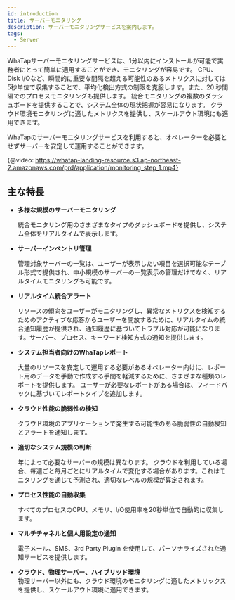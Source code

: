 ```yaml
---
id: introduction
title: サーバーモニタリング
description: サーバーモニタリングサービスを案内します。
tags:
  - Server
---
```


WhaTapサーバーモニタリングサービスは、1分以内にインストールが可能で実務者にとって簡単に適用することができ、モニタリングが容易です。 CPU、Disk I/Oなど、瞬間的に重要な間隔を超える可能性のあるメトリクスに対しては5秒単位で収集することで、平均化検出方式の制限を克服します。また、20 秒間隔でのプロセスモニタリングも提供します。 
統合モニタリングの複数のダッシュボードを提供することで、システム全体の現状把握が容易になります。 クラウド環境モニタリングに適したメトリクスを提供し、スケールアウト環境にも適用できます。 

WhaTapのサーバーモニタリングサービスを利用すると、オペレーターを必要とせずサーバーを安定して運用することができます。 

{@video: https://whatap-landing-resource.s3.ap-northeast-2.amazonaws.com/prd/application/monitoring_step_1.mp4}

## 主な特長

-   **多様な規模のサーバーモニタリング**

      統合モニタリング用のさまざまなタイプのダッシュボードを提供し、システム全体をリアルタイムで表示します。 

-   **サーバーインベントリ管理**

      管理対象サーバーの一覧は、ユーザーが表示したい項目を選択可能なテーブル形式で提供され、中小規模のサーバーの一覧表示の管理だけでなく、リアルタイムモニタリングも可能です。

-   **リアルタイム統合アラート**

      リソースの傾向をユーザーがモニタリングし、異常なメトリクスを検知するためのアクティブな応答からユーザーを開放するために、リアルタイムの統合通知履歴が提供され、通知履歴に基づいてトラブル対応が可能になります。サーバー、プロセス、キーワード検知方式の通知を提供します。

-   **システム担当者向けのWhaTapレポート**

      大量のリソースを安定して運用する必要があるオペレーター向けに、レポート用のデータを手動で作成する手間を軽減するために、さまざまな種類のレポートを提供します。 ユーザーが必要なレポートがある場合は、フィードバックに基づいてレポートタイプを追加します。

-   **クラウド性能の脆弱性の検知**

      クラウド環境のアプリケーションで発生する可能性のある脆弱性の自動検知とアラートを通知します。

-   **適切なシステム規模の判断**

      年によって必要なサーバーの規模は異なります。 クラウドを利用している場合、毎週ごと毎月ごとにリアルタイムで変化する場合があります。これはモニタリングを通じて予測され、適切なレベルの規模が算定されます。

-   **プロセス性能の自動収集**

      すべてのプロセスのCPU、メモリ、I/O使用率を20秒単位で自動的に収集します。

-   **マルチチャネルと個人用設定の通知**

      電子メール、SMS、3rd Party Plugin を使用して、パーソナライズされた通知サービスを提供します。

-   **クラウド、物理サーバー、ハイブリッド環境**\
      物理サーバー以外にも、クラウド環境のモニタリングに適したメトリックスを提供し、スケールアウト環境に適用できます。

<!--
 
실무자 관점으로 빠르게 적용할 수 있으며 쉽게 모니터링 가능합니다. 1분 이내 설치할 수 있어 급박한 환경에도 바로 적용할 수 있습니다. 직관적인 화면 구성으로 별도의 교육 없이도 용이한 모니터링이 가능합니다. 

* **웹과 모바일로 언제 어디서나 모니터링**

    [서비스형 웹 애플리케이션](https://service.whatap.io) 및 모바일 앱(android, ios)으로 전 세계 어디서나 실시간으로 모니터링 및 알림 수신이 가능합니다.

* **멀티 채널 및 개인화 알림**

    이메일, SMS, 모바일 푸시, 3rd Party Plugin을 이용한 개인화된 알림 서비스를 제공합니다.

:::note

와탭 모바일 전용 App은 **Public SaaS**에만 기본으로 제공합니다.

:::

-->

